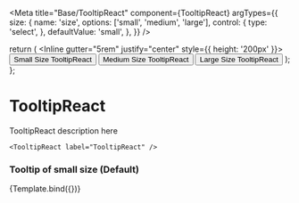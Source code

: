 

<Meta
  title="Base/TooltipReact"
  component={TooltipReact}
  argTypes={{
    size: {
      name: 'size',
      options: ['small', 'medium', 'large'],
      control: {
        type: 'select',
      },
      defaultValue: 'small',
    },
  }}
/>

  return (
    <Inline gutter="5rem" justify="center" style={{ height: '200px' }}>
      <TooltipReact id="tooltip1">
        <Button>Small Size TooltipReact</Button>
      </TooltipReact>
      <TooltipReact id="tooltip2">
        <Button>Medium Size TooltipReact</Button>
      </TooltipReact>
      <TooltipReact id="tooltip3">
        <Button>Large Size TooltipReact</Button>
      </TooltipReact>
    </Inline>
  );
};

# TooltipReact

TooltipReact description here

```tsx
<TooltipReact label="TooltipReact" />
```

### Tooltip of small size (Default)

<Canvas>
  <Story name="TooltipReact">{Template.bind({})}</Story>
</Canvas>

<ArgsTable story="TooltipReact" />
